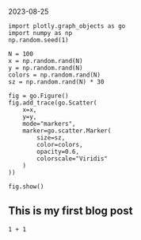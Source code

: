 2023-08-25
```Python3
import plotly.graph_objects as go
import numpy as np
np.random.seed(1)

N = 100
x = np.random.rand(N)
y = np.random.rand(N)
colors = np.random.rand(N)
sz = np.random.rand(N) * 30

fig = go.Figure()
fig.add_trace(go.Scatter(
    x=x,
    y=y,
    mode="markers",
    marker=go.scatter.Marker(
        size=sz,
        color=colors,
        opacity=0.6,
        colorscale="Viridis"
    )
))

fig.show()
```

## This is my first blog post

```Python3
1 + 1 

```
